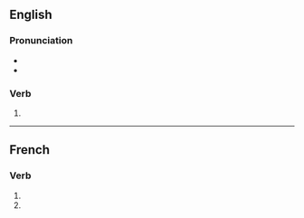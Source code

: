 {{also|vivifiés}}
==English==

===Pronunciation===
* {{IPA|en|/ˈvɪvɪfʌɪs/}}
* {{hyphenation|en|viv|ifies}}

===Verb===
{{head|en|verb form}}

# {{en-third-person singular of|vivify}}

----

==French==

===Verb===
{{head|fr|verb form}}

# {{inflection of|fr|vivifier||2|s|pres|indc}}
# {{inflection of|fr|vivifier||2|s|pres|subj}}